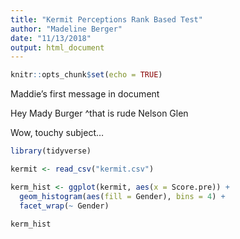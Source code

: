 ```yaml
---
title: "Kermit Perceptions Rank Based Test"
author: "Madeline Berger"
date: "11/13/2018"
output: html_document
---
```


```r
knitr::opts_chunk$set(echo = TRUE)
```

Maddie's first message in document 

Hey Mady Burger
^that is rude Nelson Glen 

Wow, touchy subject...

```r

library(tidyverse)

kermit <- read_csv("kermit.csv")

```

```r

kerm_hist <- ggplot(kermit, aes(x = Score.pre)) +
  geom_histogram(aes(fill = Gender), bins = 4) +
  facet_wrap(~ Gender)

kerm_hist

```

